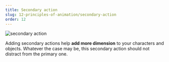 ```yaml
---
title: Secondary action
slug: 12-principles-of-animation/secondary-action
order: 12
---
```


<SlideTemplate title="secondary action">

![secondary action](/gif/secondaryAction.gif)

Adding secondary actions help **add more dimension** to your characters and
objects. Whatever the case may be, this secondary action should not distract
from the primary one.

</SlideTemplate>
